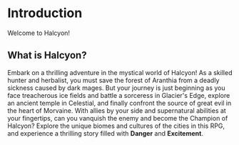 # Introduction

Welcome to Halcyon!

## What is Halcyon?

Embark on a thrilling adventure in the mystical world of Halcyon! As a skilled hunter and herbalist, you must save the forest of Aranthia from a deadly sickness caused by dark mages. But your journey is just beginning as you face treacherous ice fields and battle a sorceress in Glacier's Edge, explore an ancient temple in Celestial, and finally confront the source of great evil in the heart of Morvaine. With allies by your side and supernatural abilities at your fingertips, can you vanquish the enemy and become the Champion of Halcyon? Explore the unique biomes and cultures of the cities in this RPG, and experience a thrilling story filled with **Danger** and **Excitement**.

